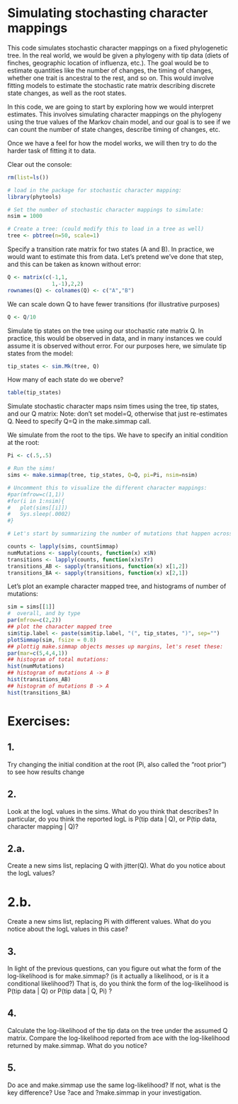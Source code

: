 # Simulating stochasting character mappings

This code simulates stochastic character mappings on a fixed phylogenetic tree.
In the real world, we would be given a phylogeny with tip data (diets of finches, geographic location
 of influenza, etc.). The goal would be to estimate quantities like the number of changes, the timing
 of changes, whether one trait is ancestral to the rest, and so on. This would involve fitting models 
 to estimate the stochastic rate matrix describing discrete state changes, as well as the root states.

In this code, we are going to start by exploring how we would interpret estimates. This involves simulating 
 character mappings on the phylogeny using the true values of the Markov chain model, and our goal is
 to see if we can count the number of state changes, describe timing of changes, etc.

Once we have a feel for how the model works, we will then try to do the harder task of fitting it to data.

Clear out the console:

```r
rm(list=ls())

# load in the package for stochastic character mapping:
library(phytools)

# Set the number of stochastic character mappings to simulate:
nsim = 1000

# Create a tree: (could modify this to load in a tree as well)
tree <- pbtree(n=50, scale=1)
```

Specify a transition rate matrix for two states (A and B). 
In practice, we would want to estimate this from data. Let's pretend we've done that step,
and this can be taken as known without error:

```r
Q <- matrix(c(-1,1,
              1,-1),2,2)
rownames(Q) <- colnames(Q) <- c("A","B")
```

We can scale down Q to have fewer transitions (for illustrative purposes)

```r
Q <- Q/10
```

Simulate tip states on the tree using our stochastic rate matrix Q.
In practice, this would be observed in data, and in many instances we could assume it is
observed without error. For our purposes here, we simulate tip states from the model:

```r
tip_states <- sim.Mk(tree, Q)
```

How many of each state do we oberve?

```r
table(tip_states)
```

Simulate stochastic character maps nsim times using the tree, tip states, and our Q matrix:
Note: don't set model=Q, otherwise that just re-estimates Q. Need to specify Q=Q in the make.simmap call.

We simulate from the root to the tips. We have to specify an initial condition at the root:

```r
Pi <- c(.5,.5)

# Run the sims!
sims <- make.simmap(tree, tip_states, Q=Q, pi=Pi, nsim=nsim)

# Uncomment this to visualize the different character mappings:
#par(mfrow=c(1,1))
#for(i in 1:nsim){
#	plot(sims[[i]])
#	Sys.sleep(.0002)
#}

# Let's start by summarizing the number of mutations that happen across the whole tree:

counts <- lapply(sims, countSimmap)
numMutations <- sapply(counts, function(x) x$N)
transitions <- lapply(counts, function(x)x$Tr)
transitions_AB <- sapply(transitions, function(x) x[1,2])
transitions_BA <- sapply(transitions, function(x) x[2,1])
```


Let's plot an example character mapped tree, and histograms of number of mutations:

```r
sim = sims[[1]]
#  overall, and by type
par(mfrow=c(2,2))
## plot the character mapped tree
sim$tip.label <- paste(sim$tip.label, "(", tip_states, ")", sep="")
plotSimmap(sim, fsize = 0.8)
## plottig make.simmap objects messes up margins, let's reset these:
par(mar=c(5,4,4,1))
## histogram of total mutations:
hist(numMutations)
## histogram of mutations A -> B
hist(transitions_AB)
## histogram of mutations B -> A
hist(transitions_BA)
```

# Exercises:

## 1. 
Try changing the initial condition at the root (Pi, also called the "root prior") to see how results change

## 2. 
Look at the logL values in the sims. What do you think that describes? In particular, do you think the reported logL is P(tip data | Q), or P(tip data, character mapping | Q)?

## 2.a. 
Create a new sims list, replacing Q with jitter(Q). What do you notice about the logL values?

# 2.b. 
Create a new sims list, replacing Pi with different values. What do you notice about the logL values in this case?

## 3. 
In light of the previous questions, can you figure out what the form of the log-likelihood is for make.simmap? (is it actually a likelihood, or is it a conditional likelihood?)
	That is, do you think the form of the log-likelihood is
	P(tip data | Q) or P(tip data | Q, Pi) ?
 
## 4. 
Calculate the log-likelihood of the tip data on the tree under the assumed Q matrix. Compare the log-likelihood reported from ace with the log-likelihood returned by make.simmap. What do you notice?

## 5. 
Do ace and make.simmap use the same log-likelihood? If not, what is the key difference? Use ?ace and ?make.simmap in your investigation.


